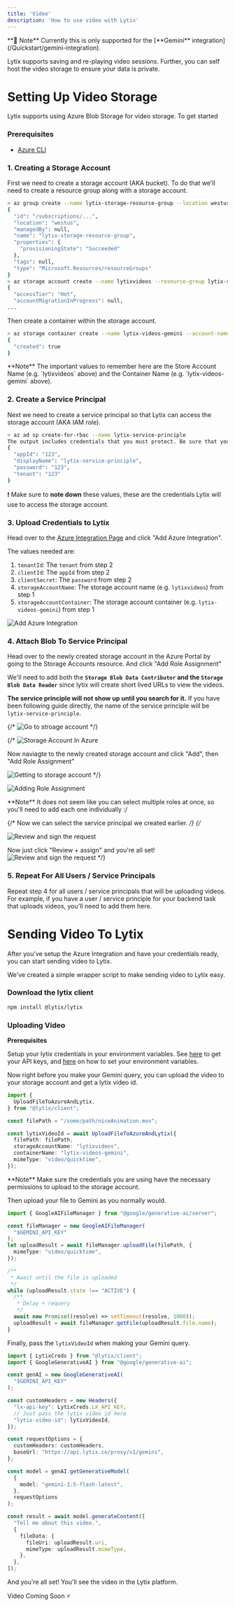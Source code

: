 ```yaml
---
title: 'Video'
description: 'How to use video with Lytix'
---
```


<Note>
  **🚨 Note** Currently this is only supported for the [**Gemini** integration](/Quickstart/gemini-integration).
</Note>

Lytix supports saving and re-playing video sessions. Further, you can self host the video storage to ensure your data is private.

# Setting Up Video Storage

Lytix supports using Azure Blob Storage for video storage. To get started

### Prerequisites

- [Azure CLI](https://learn.microsoft.com/en-us/cli/azure/get-started-with-azure-cli)

### 1. Creating a Storage Account

First we need to create a storage account (AKA bucket). To do that we'll need to create a resource group along with a storage account.

```sh
> az group create --name lytix-storage-resource-group --location westus
{
  "id": "/subscriptions/...",
  "location": "westus",
  "managedBy": null,
  "name": "lytix-storage-resource-group",
  "properties": {
    "provisioningState": "Succeeded"
  },
  "tags": null,
  "type": "Microsoft.Resources/resourceGroups"
}
> az storage account create --name lytixvideos --resource-group lytix-storage-resource-group
{
  "accessTier": "Hot",
  "accountMigrationInProgress": null,
...
```

Then create a container within the storage account.

```sh
> az storage container create --name lytix-videos-gemini --account-name lytixvideos
{
  "created": true
}
```

<Note>
  **Note** The important values to remember here are the Store Account Name (e.g. `lytixvideos` above) and the Container Name (e.g. `lytix-videos-gemini` above). 
</Note>

### 2. Create a Service Principal 

Next we need to create a service principal so that Lytix can access the storage account (AKA IAM role).

```sh
> az ad sp create-for-rbac --name lytix-service-principle
The output includes credentials that you must protect. Be sure that you do not include these credentials in your code or check the credentials into your source control. For more information, see https://aka.ms/azadsp-cli
{
  "appId": "123",
  "displayName": "lytix-service-principle",
  "password": "123",
  "tenant": "123"
}
```

❗ Make sure to **note down** these values, these are the credentials Lytix will use to access the storage account.

### 3. Upload Credentials to Lytix
 
Head over to the [Azure Integration Page](https://lab.lytix.co/home/settings/azure) and click "Add Azure Integration".

The values needed are: 
1. `tenantId`: The `tenant` from step 2
2. `clientId`: The `appId` from step 2
3. `clientSecret`: The `password` from step 2
4. `storageAccountName`: The storage account name (e.g. `lytixvideos`) from step 1
5. `storageAccountContainer`: The storage account container (e.g. `lytix-videos-gemini`) from step 1

![Add Azure Integration](https://lytix-cdn.s3.amazonaws.com/documentationAssets/multimodal/addAzureIntegrationLytix.gif)

### 4. Attach Blob To Service Principal

Head over to the newly created storage account in the Azure Portal by going to the Storage Accounts resource. And click "Add Role Assignment"

We'll need to add both the **`Storage Blob Data Contributor` and the `Storage Blob Data Reader`** since lytix will create short lived URLs to view the videos.

**The service principle will not show up until you search for it.** If you have been following guide directly, the name of the service principle will be `lytix-service-principle`.


{/* ![Go to stroage account](https://lytix-cdn.s3.amazonaws.com/documentationAssets/multimodal/goToStoageAccount.gif) */}

{/* 
![Storage Account In Azure](/images/multimodal/storageAccountAzure.png)

Now naviagte to the newly created storage account and click "Add", then "Add Role Assignment"

![Getting to storage account](/images/multimodal/gettingToBucket.png) */}


![Adding Role Assignment](https://lytix-cdn.s3.amazonaws.com/documentationAssets/multimodal/addRoles.gif)

<Note>
  **Note** It does not seem like you can select multiple roles at once, so you'll need to add each one individually :/
</Note>

{/* Now we can select the service principal we created earlier. */}
{/* 

![Review and sign the request](/images/multimodal/selectServicePrinciple.png)

Now just click "Review + assign" and you're all set!
![Review and sign the request](/images/multimodal/reviewAndSign.png) */}

### 5. Repeat For All Users / Service Principals

Repeat step 4 for all users / service principals that will be uploading videos. For example, if you have a user / service principle for your backend task that uploads videos, you'll need to add them here. 


# Sending Video To Lytix

After you've setup the Azure Integration and have your credentials ready, you can start sending video to Lytix.

We've created a simple wrapper script to make sending video to Lytix easy. 


### Download the lytix client

```sh
npm install @lytix/lytix
```

### Uploading Video

**Prerequisites**

Setup your lytix credentials in your environment variables. See [here](/APIKeys/api-key-setup) to get your API keys, and [here](/APIKeys/env-var-setup.mdx) on how to set your environment variables.

Now right before you make your Gemini query, you can upload the video to your storage account and get a lytix video id.

```ts
import {
  UploadFileToAzureAndLytix,
} from "@lytix/client";

const filePath = "/some/path/niceAnimation.mov";

const lytixVideoId = await UploadFileToAzureAndLytix({
  filePath: filePath,
  storageAccountName: "lytixvideos",
  containerName: "lytix-videos-gemini",
  mimeType: "video/quicktime",
});
```

<Note>
  **Note** Make sure the credentials you are using have the necessary permissions to upload to the storage account.
</Note>

Then upload your file to Gemini as you normally would.

```ts
import { GoogleAIFileManager } from "@google/generative-ai/server";

const fileManager = new GoogleAIFileManager(
  "$GEMINI_API_KEY"
);
let uploadResult = await fileManager.uploadFile(filePath, {
  mimeType: "video/quicktime",
});

/**
 * Await until the file is uploaded
 */
while (uploadResult.state !== "ACTIVE") {
  /**
   * Delay + requery
   */
  await new Promise((resolve) => setTimeout(resolve, 1000));
  uploadResult = await fileManager.getFile(uploadResult.file.name);
}
```

Finally, pass the `lytixVideoId` when making your Gemini query.

```ts
import { LytixCreds } from "@lytix/client";
import { GoogleGenerativeAI } from "@google/generative-ai";

const genAI = new GoogleGenerativeAI(
  "$GEMINI_API_KEY"
);

const customHeaders = new Headers({
  "lx-api-key": LytixCreds.LX_API_KEY,
  // Just pass the lytix video id here
  "lytix-video-id": lytixVideoId,
});

const requestOptions = {
  customHeaders: customHeaders,
  baseUrl: "https://api.lytix.co/proxy/v1/gemini",
};

const model = genAI.getGenerativeModel(
  {
    model: "gemini-1.5-flash-latest",
  },
  requestOptions
);

const result = await model.generateContent([
  "Tell me about this video.",
  {
    fileData: {
      fileUri: uploadResult.uri,
      mimeType: uploadResult.mimeType,
    },
  },
]);
```


And you're all set! You'll see the video in the Lytix platform.

Video Coming Soon ⚡